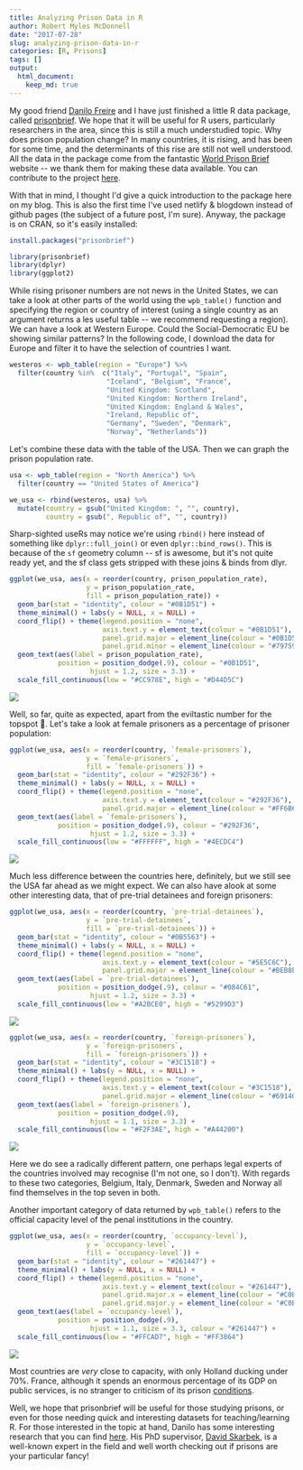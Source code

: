 ```yaml
---
title: Analyzing Prison Data in R
author: Robert Myles McDonnell
date: "2017-07-28"
slug: analyzing-prison-data-in-r
categories: [R, Prisons]
tags: []
output:
  html_document:
    keep_md: true
---
```


My good friend [Danilo Freire](http://danilofreire.com) and I have just finished a little R data package, called [prisonbrief](http://danilofreire.com/prisonbrief/). We hope that it will be useful for R users, particularly researchers in the area, since this is still a much understudied topic. Why does prison population change? In many countries, it is rising, and has been for some time, and the determinants of this rise are still not well understood. All the data in the package come from the fantastic [World Prison Brief](http://www.prisonstudies.org/) website -- we thank them for making these data available. You can contribute to the project [here](http://www.prisonstudies.org/about-us).

With that in mind, I thought I'd give a quick introduction to the package here on my blog. This is also the first time I've used netlify & blogdown instead of github pages (the subject of a future post, I'm sure). Anyway, the package is on CRAN, so it's easily installed:

```r
install.packages("prisonbrief")

library(prisonbrief)
library(dplyr)
library(ggplot2)
```

While rising prisoner numbers are not news in the United States, we can take a look at other parts of the world using the `wpb_table()` function and specifying the region or country of interest (using a single country as an argument returns a les useful table -- we recommend requesting a region). We can have a look at Western Europe. Could the Social-Democratic EU be showing similar patterns? In the following code, I download the data for Europe and filter it to have the selection of countries I want.

```r
westeros <- wpb_table(region = "Europe") %>%
  filter(country %in%  c("Italy", "Portugal", "Spain",
                        "Iceland", "Belgium", "France",
                        "United Kingdom: Scotland",
                        "United Kingdom: Northern Ireland",
                        "United Kingdom: England & Wales",
                        "Ireland, Republic of",
                        "Germany", "Sweden", "Denmark",
                        "Norway", "Netherlands"))
```

Let's combine these data with the table of the USA. Then we can graph the prison population rate.

```r
usa <- wpb_table(region = "North America") %>%
  filter(country == "United States of America")

we_usa <- rbind(westeros, usa) %>%
  mutate(country = gsub("United Kingdom: ", "", country),
         country = gsub(", Republic of", "", country))
```

Sharp-sighted useRs may notice we're using `rbind()` here instead of something like `dplyr::full_join()` or even `dplyr::bind_rows()`. This is because of the `sf` geometry column -- sf is awesome, but it's not quite ready yet, and the sf class gets stripped with these joins & binds from dlyr.

```r
ggplot(we_usa, aes(x = reorder(country, prison_population_rate),
                   y = prison_population_rate,
                   fill = prison_population_rate)) +
  geom_bar(stat = "identity", colour = "#0B1D51") +
  theme_minimal() + labs(y = NULL, x = NULL) +
  coord_flip() + theme(legend.position = "none",
                       axis.text.y = element_text(colour = "#0B1D51"),
                       panel.grid.major = element_line(colour = "#0B1D51"),
                       panel.grid.minor = element_line(colour = "#797596")) +
  geom_text(aes(label = prison_population_rate),
            position = position_dodge(.9), colour = "#0B1D51",
                    hjust = 1.2, size = 3.3) +
  scale_fill_continuous(low = "#CC978E", high = "#D44D5C")
```

![](images/prisonbrief-1.png)

Well, so far, quite as expected, apart from the eviltastic number for the topspot 🤘. Let's take a look at female prisoners as a percentage of prisoner population:

```r
ggplot(we_usa, aes(x = reorder(country, `female-prisoners`),
                   y = `female-prisoners`,
                   fill = `female-prisoners`)) +
  geom_bar(stat = "identity", colour = "#292F36") +
  theme_minimal() + labs(y = NULL, x = NULL) +
  coord_flip() + theme(legend.position = "none",
                       axis.text.y = element_text(colour = "#292F36"),
                       panel.grid.major = element_line(colour = "#FF6B6B")) +
  geom_text(aes(label = `female-prisoners`),
            position = position_dodge(.9), colour = "#292F36",
                    hjust = 1.2, size = 3.3) +
  scale_fill_continuous(low = "#FFFFFF", high = "#4ECDC4")
```

![](images/prisonbrief-2.png)

Much less difference between the countries here, definitely, but we still see the USA far ahead as we might expect. We can also have alook at some other interesting data, that of pre-trial detainees and foreign prisoners:

```r
ggplot(we_usa, aes(x = reorder(country, `pre-trial-detainees`),
                   y = `pre-trial-detainees`,
                   fill = `pre-trial-detainees`)) +
  geom_bar(stat = "identity", colour = "#0B5563") +
  theme_minimal() + labs(y = NULL, x = NULL) +
  coord_flip() + theme(legend.position = "none",
                       axis.text.y = element_text(colour = "#5E5C6C"),
                       panel.grid.major = element_line(colour = "#BEB8EB")) +
  geom_text(aes(label = `pre-trial-detainees`),
            position = position_dodge(.9), colour = "#084C61",
                    hjust = 1.2, size = 3.3) +
  scale_fill_continuous(low = "#A2BCE0", high = "#5299D3")
```

![](images/prisonbrief-3.png)

```r
ggplot(we_usa, aes(x = reorder(country, `foreign-prisoners`),
                   y = `foreign-prisoners`,
                   fill = `foreign-prisoners`)) +
  geom_bar(stat = "identity", colour = "#3C1518") +
  theme_minimal() + labs(y = NULL, x = NULL) +
  coord_flip() + theme(legend.position = "none",
                       axis.text.y = element_text(colour = "#3C1518"),
                       panel.grid.major = element_line(colour = "#69140E")) +
  geom_text(aes(label = `foreign-prisoners`),
            position = position_dodge(.9),
                    hjust = 1.1, size = 3.3) +
  scale_fill_continuous(low = "#F2F3AE", high = "#A44200")
```

![](images/prisonbrief-4.png)

Here we do see a radically different pattern, one perhaps legal experts of the countries involved may recognise (I'm not one, so I don't). With regards to these two categories, Belgium, Italy, Denmark, Sweden and Norway all find themselves in the top seven in both.

Another important category of data returned by `wpb_table()` refers to the official capacity level of the penal institutions in the country.

```r
ggplot(we_usa, aes(x = reorder(country, `occupancy-level`),
                   y = `occupancy-level`,
                   fill = `occupancy-level`)) +
  geom_bar(stat = "identity", colour = "#261447") +
  theme_minimal() + labs(y = NULL, x = NULL) +
  coord_flip() + theme(legend.position = "none",
                       axis.text.y = element_text(colour = "#261447"),
                       panel.grid.major.x = element_line(colour = "#C0BDA5"),
                       panel.grid.major.y = element_line(colour = "#C0BDA5")) +
  geom_text(aes(label = `occupancy-level`),
            position = position_dodge(.9),
                    hjust = 1.1, size = 3.3, colour = "#261447") +
  scale_fill_continuous(low = "#FFCAD7", high = "#FF3864")
```

![](images/prisonbrief-5.png)

Most countries are _very_ close to capacity, with only Holland ducking under 70%. France, although it spends an enormous percentage of its GDP on public services, is no stranger to criticism of its prison [conditions](https://en.wikipedia.org/wiki/Prison_conditions_in_France).

Well, we hope that prisonbrief will be useful for those studying prisons, or even for those needing quick and interesting datasets for teaching/learning R. For those interested in the topic at hand, Danilo has some interesting research that you can find [here](http://danilofreire.com/research/). His PhD supervisor, [David Skarbek](http://www.davidskarbek.com/), is a well-known expert in the field and well worth checking out if prisons are your particular fancy!

